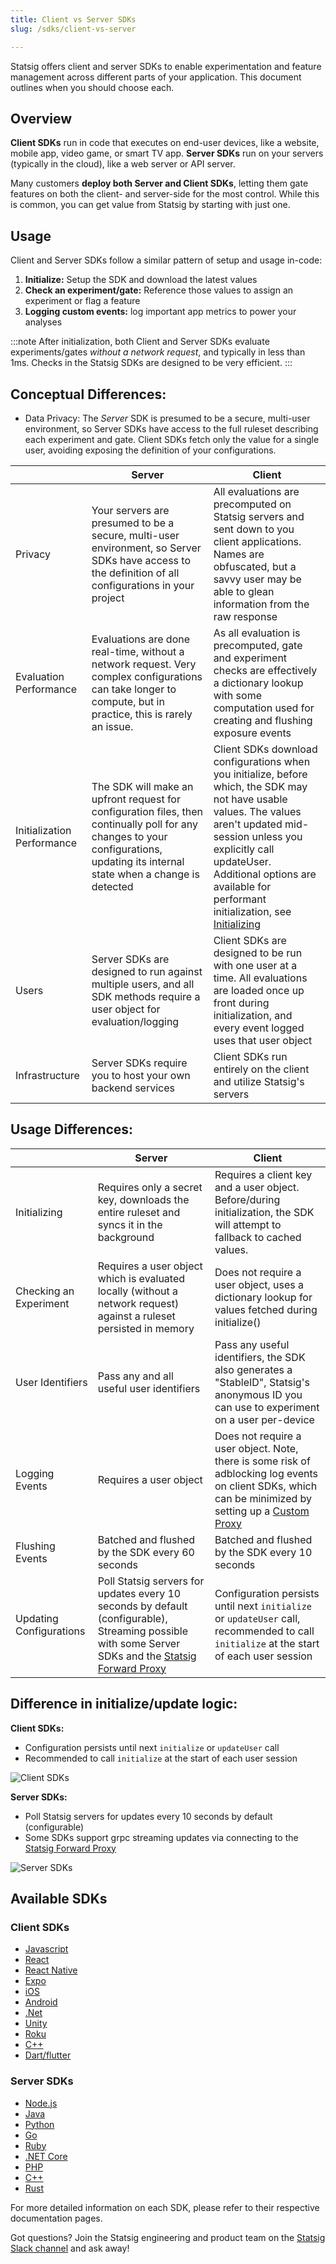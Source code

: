 ```yaml
---
title: Client vs Server SDKs
slug: /sdks/client-vs-server

---
```


Statsig offers client and server SDKs to enable experimentation and feature management across different parts of your application. This document outlines when you should choose each.

## Overview

**Client SDKs** run in code that executes on end-user devices, like a website, mobile app, video game, or smart TV app.
**Server SDKs** run on your servers (typically in the cloud), like a web server or API server.

Many customers **deploy both Server and Client SDKs**, letting them gate features on both the client- and server-side for the most control. While this is common, you can get value from Statsig by starting with just one.

## Usage

Client and Server SDKs follow a similar pattern of setup and usage in-code: 
1. **Initialize:** Setup the SDK and download the latest values
2. **Check an experiment/gate:** Reference those values to assign an experiment or flag a feature
3. **Logging custom events:** log important app metrics to power your analyses

:::note
After initialization, both Client and Server SDKs evaluate experiments/gates *without a network request*, and typically in less than 1ms. Checks in the Statsig SDKs are designed to be very efficient.
:::

## Conceptual Differences:
* Data Privacy: The *Server* SDK is presumed to be a secure, multi-user environment, so Server SDKs have access to the full ruleset describing each experiment and gate. Client SDKs fetch only the value for a single user, avoiding exposing the definition of your configurations.

||Server| Client |
|--|--|--|
|Privacy | Your servers are presumed to be a secure, multi-user environment, so Server SDKs have access to the definition of all configurations in your project|All evaluations are precomputed on Statsig servers and sent down to you client applications. Names are obfuscated, but a savvy user may be able to glean information from the raw response|
|Evaluation Performance | Evaluations are done real-time, without a network request. Very complex configurations can take longer to compute, but in practice, this is rarely an issue.|As all evaluation is precomputed, gate and experiment checks are effectively a dictionary lookup with some computation used for creating and flushing exposure events|
|Initialization Performance | The SDK will make an upfront request for configuration files, then continually poll for any changes to your configurations, updating its internal state when a change is detected| Client SDKs download configurations when you initialize, before which, the SDK may not have usable values. The values aren't updated mid-session unless you explicitly call updateUser. Additional options are available for performant initialization, see [Initializing](/client/concepts/initialize)|
|Users|Server SDKs are designed to run against multiple users, and all SDK methods require a user object for evaluation/logging |Client SDKs are designed to be run with one user at a time. All evaluations are loaded once up front during initialization, and every event logged uses that user object|
|Infrastructure | Server SDKs require you to host your own backend services| Client SDKs run entirely on the client and utilize Statsig's servers|

## Usage Differences: 
||Server| Client |
|--|--|--|
|Initializing| Requires only a secret key, downloads the entire ruleset and syncs it in the background | Requires a client key and a user object. Before/during initialization, the SDK will attempt to fallback to cached values.|
|Checking an Experiment| Requires a user object which is evaluated locally (without a network request) against a ruleset persisted in memory | Does not require a user object, uses a dictionary lookup for values fetched during initialize() |
|User Identifiers| Pass any and all useful user identifiers | Pass any useful identifiers, the SDK also generates a "StableID", Statsig's anonymous ID you can use to experiment on a user per-device|
|Logging Events| Requires a user object | Does not require a user object. Note, there is some risk of adblocking log events on client SDKs, which can be minimized by setting up a [Custom Proxy](../custom_proxy)|
|Flushing Events| Batched and flushed by the SDK every 60 seconds | Batched and flushed by the SDK every 10 seconds|
|Updating Configurations| Poll Statsig servers for updates every 10 seconds by default (configurable), Streaming possible with some Server SDKs and the [Statsig Forward Proxy](/server/concepts/forward_proxy) | Configuration persists until next `initialize` or `updateUser` call, recommended to call `initialize` at the start of each user session|

## Difference in initialize/update logic:

**Client SDKs:**
- Configuration persists until next `initialize` or `updateUser` call
- Recommended to call `initialize` at the start of each user session

![Client SDKs](https://user-images.githubusercontent.com/1315028/169555378-a1ba4c22-1d13-46c5-956e-ba87abe9b549.png)

**Server SDKs:**
- Poll Statsig servers for updates every 10 seconds by default (configurable)
- Some SDKs support grpc streaming updates via connecting to the [Statsig Forward Proxy](/server/concepts/forward_proxy)

![Server SDKs](https://user-images.githubusercontent.com/1315028/169563936-121cb75e-37e5-491f-8bb1-2d853c2e04b8.png)

## Available SDKs

### Client SDKs
- [Javascript](/client/javascript-sdk)
- [React](/client/javascript-sdk/react)
- [React Native](/client/javascript-sdk/react-native)
- [Expo](/client/javascript-sdk/expo)
- [iOS](/client/iosClientSDK)
- [Android](/client/androidClientSDK)
- [.Net](/client/dotnetSDK)
- [Unity](/client/unitySDK)
- [Roku](/client/rokuSDK)
- [C++](/client/cpp-client-sdk)
- [Dart/flutter](/client/dartSDK)

### Server SDKs
- [Node.js](/server/nodejsServerSDK)
- [Java](/server/javaSdk)
- [Python](/server/pythonSDK)
- [Go](/server/golangSDK)
- [Ruby](/server/rubySDK)
- [.NET Core](/server-core/dotnetCoreSDK)
- [PHP](/server/phpSDK)
- [C++](/server/cppSDK)
- [Rust](/server/rustSDK)

For more detailed information on each SDK, please refer to their respective documentation pages.

Got questions? Join the Statsig engineering and product team on the [Statsig Slack channel](https://statsig.com/slack) and ask away!

